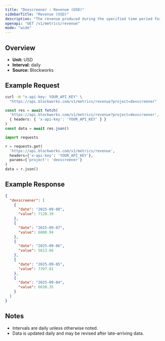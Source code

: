 ```yaml
---
title: "Dexscreener : Revenue (USD)"
sidebarTitle: "Revenue (USD)"
description: "The revenue produced during the specified time period for given project."
openapi: "GET /v1/metrics/revenue"
mode: "wide"
---
```


## Overview

- **Unit:** USD
- **Interval:** daily
- **Source:** Blockworks

## Example Request

<CodeGroup>

```bash cURL
curl -H "x-api-key: YOUR_API_KEY" \
  "https://api.blockworks.com/v1/metrics/revenue?project=dexscreener"
```

```typescript TypeScript
const res = await fetch(
  'https://api.blockworks.com/v1/metrics/revenue?project=dexscreener',
  { headers: { 'x-api-key': 'YOUR_API_KEY' } }
)
const data = await res.json()
```

```python Python
import requests

r = requests.get(
  'https://api.blockworks.com/v1/metrics/revenue',
  headers={'x-api-key': 'YOUR_API_KEY'},
  params={'project': 'dexscreener'}
)
data = r.json()
```

</CodeGroup>

## Example Response

```json
{
  "dexscreener": [
    {
      "date": "2025-09-08",
      "value": 7128.39
    },
    {
      "date": "2025-09-07",
      "value": 6080.94
    },
    {
      "date": "2025-09-06",
      "value": 5613.66
    },
    {
      "date": "2025-09-05",
      "value": 7397.81
    },
    {
      "date": "2025-09-04",
      "value": 6838.35
    }
  ]
}
```

## Notes
- Intervals are daily unless otherwise noted.
- Data is updated daily and may be revised after late-arriving data.
